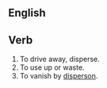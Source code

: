 == English ==

== Verb ==

# To drive away, disperse.
# To use up or waste.
# To vanish by [[disperson]].